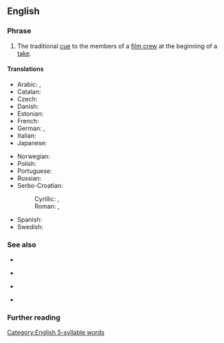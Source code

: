 ==English==

===Phrase===
{{en-phrase|[[lights]], [[camera]], [[action]]!}}

# {{lb|en|cinematography}} The traditional [[cue]] to the members of a [[film crew]] at the beginning of a [[take]].

====Translations====
{{trans-top|tradicional cue at a beginning of a take}}
* Arabic: {{t|ar|الْأَضْوَاء، الْكَامِيرَا، اِبْدَأ|m}}, {{t|ar|الْأَضْوَاء، الْكَامِيرَا، اِبْدَئِي|f}}
* Catalan: {{t|ca|llums, càmera, acció!}}
* Czech: {{t|cs|kamera, klapka, jedeme!}}
* Danish: {{t|da|lys, kamera, action!}}
* Estonian: {{t|et|valgus, kaamera, võte!}}
* French: {{t|fr|silence, moteur, action !}}
* German: {{t|de|Licht! Kamera! Action!}}, {{t|de|Licht, Kamera, Action!}}
* Italian: {{t|it|luci, motore, azione!}}
* Japanese: {{t|ja|ライト、カメラ、アクション！|tr=raito, kamera, akushon!}}
{{trans-mid}}
* Norwegian: {{t|no|lys, kamera, action!}}
* Polish: {{t|pl|światła, kamera, akcja!}}
* Portuguese: {{t|pt|luzes, câmera, ação!}}
* Russian: {{t|ru|свет, ка́мера, мото́р!}}
* Serbo-Croatian:
*: Cyrillic: {{t|sh|то̑н, ка̀мера, а̀кција!}}, {{t|sh|све̏тла, ка̀мера, а̀кција!}}
*: Roman: {{t|sh|tȏn, kàmera, àkcija!}}, {{t|sh|svȅtla, kàmera, àkcija!}}
* Spanish: {{t|es|¡luces, cámara, acción!}}
* Swedish: {{t|sv|tystnad, tagning!}}
{{trans-bottom}}

===See also===
{{top4}}
* {{l|en|on your mark, get set, go}}
{{mid4}}
* {{l|en|ready, aim, fire}}
{{mid4}}
* {{l|en|ready, set, go}}
{{mid4}}
* {{l|en|ready, steady, go}}
{{bottom}}

===Further reading===
{{pedia}}

[[Category:English 5-syllable words]]
{{catlangname|en|sentences|coordinated triples}}